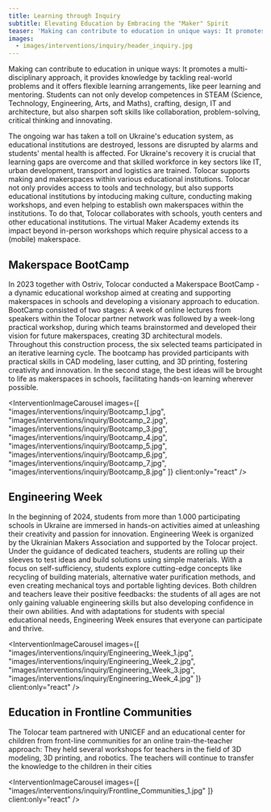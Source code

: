 ```yaml
---
title: Learning through Inquiry
subtitle: Elevating Education by Embracing the "Maker" Spirit
teaser: 'Making can contribute to education in unique ways: It promotes a multi-disciplinary approach, it provides knowledge by tackling real-world problems and it offers flexible learning arrangements, like peer learning and mentoring. Students can not only develop competences in STEAM (Science, Technology, Engineering, Arts, and Maths), crafting, design, IT and architecture, but also sharpen soft skills like collaboration, problem-solving, critical thinking  and innovating.'
images:
  - images/interventions/inquiry/header_inquiry.jpg
---
```


Making can contribute to education in unique ways: It promotes a multi-disciplinary approach, it provides knowledge by tackling real-world problems and it offers flexible learning arrangements, like peer learning and mentoring. Students can not only develop competences in STEAM (Science, Technology, Engineering, Arts, and Maths), crafting, design, IT and architecture, but also sharpen soft skills like collaboration, problem-solving, critical thinking  and innovating. 

The ongoing war has taken a toll on Ukraine's education system, as educational institutions are destroyed, lessons are disrupted by alarms and students' mental health is affected. For Ukraine's recovery it is crucial that learning gaps are overcome and that skilled workforce in key sectors like IT, urban development, transport and logistics are trained. Tolocar supports making and makerspaces within various educational institutions. Tolocar not only provides access to tools and technology, but also supports educational institutions by intoducing making culture, conducting making workshops, and even helping to establish own makerspaces within the institutions. To do that, Tolocar collaborates with schools, youth centers and other educational institutions. The virtual Maker Academy extends its impact beyond in-person workshops which require physical access to a (mobile) makerspace.


## Makerspace BootCamp
In 2023 together with Ostriv, Tolocar conducted a Makerspace BootCamp - a dynamic educational workshop aimed at creating and supporting makerspaces in schools and developing a visionary approach to education. BootCamp consisted of two stages: A week of online lectures from speakers within the Tolocar partner network was followed by a week-long practical workshop, during which teams brainstormed and developed their vision for future makerspaces, creating 3D architectural models. Throughout this construction process, the six selected teams participated in an iterative learning cycle. The bootcamp has provided participants with practical skills in CAD modeling, laser cutting, and 3D printing, fostering creativity and innovation.  In the second stage, the best ideas will be brought to life as makerspaces in schools, facilitating hands-on learning wherever possible.

<InterventionImageCarousel
  images={[
    "images/interventions/inquiry/Bootcamp_1.jpg",
    "images/interventions/inquiry/Bootcamp_2.jpg",
    "images/interventions/inquiry/Bootcamp_3.jpg",
    "images/interventions/inquiry/Bootcamp_4.jpg",
    "images/interventions/inquiry/Bootcamp_5.jpg",
    "images/interventions/inquiry/Bootcamp_6.jpg",
    "images/interventions/inquiry/Bootcamp_7.jpg",
    "images/interventions/inquiry/Bootcamp_8.jpg"
  ]}
  client:only="react"
/>

## Engineering Week
In the beginning of 2024, students from more than 1.000 participating schools in Ukraine are immersed in hands-on activities aimed at unleashing their creativity and passion for innovation. Engineering Week is organized by the Ukrainian Makers Association and supported by the Tolocar project. Under the guidance of dedicated teachers, students are rolling up their sleeves to test ideas and build solutions using simple materials. With a focus on self-sufficiency, students explore cutting-edge concepts like recycling of building materials, alternative water purification methods, and even creating mechanical toys and portable lighting devices. Both children and teachers leave their positive feedbacks: the students of all ages are not only gaining valuable engineering skills but also developing confidence in their own abilities. And with adaptations for students with special educational needs, Engineering Week ensures that everyone can participate and thrive. 

<InterventionImageCarousel
  images={[
    "images/interventions/inquiry/Engineering_Week_1.jpg",
    "images/interventions/inquiry/Engineering_Week_2.jpg",
    "images/interventions/inquiry/Engineering_Week_3.jpg",
    "images/interventions/inquiry/Engineering_Week_4.jpg"
  ]}
  client:only="react"
/>

## Education in Frontline Communities
The Tolocar team partnered with UNICEF and an educational center for children from front-line communities for an online train-the-teacher approach: They held several workshops for teachers in the field of 3D modeling, 3D printing, and robotics. The teachers will continue to transfer the knowledge to the children in their cities

<InterventionImageCarousel
  images={[
    "images/interventions/inquiry/Frontline_Communities_1.jpg"
  ]}
  client:only="react"
/>